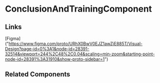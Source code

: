 <!-- conclusion-and-training.stories.mdx -->


<Meta title="QTD Components/evaluation/task-list-review/task-list-review-create-wizard/conclusion-and-training/README" component={ConclusionAndTrainingComponent} />

# ConclusionAndTrainingComponent

<ArgsTable of={ConclusionAndTrainingComponent} />

## Links

[Figma] ("https://www.figma.com/proto/URhX0BwV0EJZ1awZjE885T/Visual-Design?page-id=0%3A1&node-id=28391-32514&viewport=244%2C48%2C0.04&scaling=min-zoom&starting-point-node-id=28391%3A31910&show-proto-sidebar=1")

## Related Components
